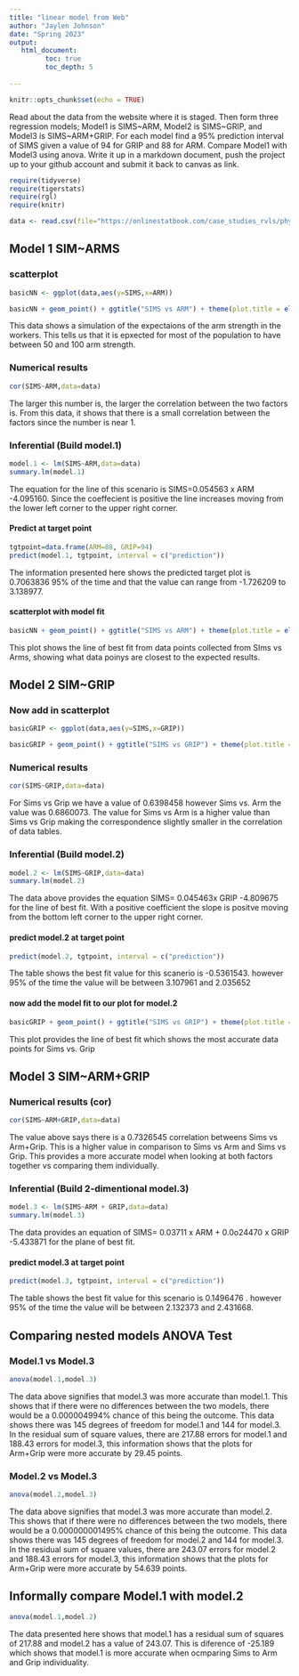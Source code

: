 ```yaml
---
title: "linear model from Web"
author: "Jaylen Johnson"
date: "Spring 2023"
output:
   html_document:
         toc: true
         toc_depth: 5
        
---
```


```r
knitr::opts_chunk$set(echo = TRUE)
```

Read about the data from the website where it is staged.  Then form three regression models; Model1 is SIMS~ARM, Model2 is SIMS~GRIP, and Model3 is SIMS~ARM+GRIP. For each model find a 95% prediction interval of SIMS given a value of 94  for GRIP and 88 for ARM. Compare Model1 with Model3 using anova. Write it up in a markdown document, push the project up to your github account and submit it back to canvas as link. 

 


```r
require(tidyverse)
require(tigerstats)
require(rgl)
require(knitr)

```

```r
data <- read.csv(file="https://onlinestatbook.com/case_studies_rvls/physical_strength/data.txt",sep="",header=TRUE)  

```

## Model 1 SIM~ARMS

### scatterplot

```r
basicNN <- ggplot(data,aes(y=SIMS,x=ARM))
```
```r
basicNN + geom_point() + ggtitle("SIMS vs ARM") + theme(plot.title = element_text(hjust = 0.5)) + theme(plot.title = element_text(size=22))
```
  
This data shows a simulation of the expectaions of the arm strength in the workers. This tells us that it is epxected for most of the population to have between 50 and 100 arm strength. 





### Numerical results

```r
cor(SIMS~ARM,data=data)
```

  
The larger this number is, the larger the correlation between the two factors is.  From this data, it shows that there is a small correlation between the factors since the number is near 1. 



### Inferential  (Build model.1)

```r
model.1 <- lm(SIMS~ARM,data=data)
summary.lm(model.1)
```

  
The equation for the line of this scenario is SIMS=0.054563 x ARM -4.095160.  Since the coeffecient is positive the line increases moving from the lower left corner to the upper right corner.  


#### Predict at target point

```r
tgtpoint=data.frame(ARM=88, GRIP=94)
predict(model.1, tgtpoint, interval = c("prediction"))
```
  
The information presented here shows the predicted target plot is 0.7063836 95% of the time and that the value can range from -1.726209 to 3.138977.

#### scatterplot with model fit
  
```r
basicNN + geom_point() + ggtitle("SIMS vs ARM") + theme(plot.title = element_text(hjust = 0.5)) + theme(plot.title = element_text(size=22)) + geom_smooth(method=lm)
```
This plot shows the line of best fit from data points collected from SIms vs Arms, showing what data poinys are closest to the expected results.


## Model 2 SIM~GRIP

### Now add in scatterplot

```r
basicGRIP <- ggplot(data,aes(y=SIMS,x=GRIP))
```
```r
basicGRIP + geom_point() + ggtitle("SIMS vs GRIP") + theme(plot.title = element_text(hjust = 0.5)) + theme(plot.title = element_text(size=22))
```



### Numerical results 


```r
cor(SIMS~GRIP,data=data)
```

For Sims vs Grip we have a value of 0.6398458 however Sims vs. Arm the value was 0.6860073.  The value for Sims vs Arm is a higher value than Sims vs Grip making the correspondence slightly smaller in the correlation of data tables. 


### Inferential  (Build model.2)
  
```r
model.2 <- lm(SIMS~GRIP,data=data)
summary.lm(model.2)
```
  
  
  
The data above provides the equation SIMS= 0.045463x GRIP -4.809675 for the line of best fit.  With a positive coefficient the slope is positve moving from the bottom left corner to the upper right corner.  




#### predict model.2 at target point

```r
predict(model.2, tgtpoint, interval = c("prediction"))
```

The table shows the best fit value for this scanerio is -0.5361543. however 95% of the time the value will be between 
3.107961 and 2.035652

#### now add the model fit to our plot for model.2
  
```r
basicGRIP + geom_point() + ggtitle("SIMS vs GRIP") + theme(plot.title = element_text(hjust = 0.5)) + theme(plot.title = element_text(size=22)) + geom_smooth(method=lm)
```
  
This plot provides the line of best fit which shows the most accurate data points for Sims vs. Grip

## Model 3 SIM~ARM+GRIP

### Numerical results (cor)

```r
cor(SIMS~ARM+GRIP,data=data)
```
  
The value above says there is a 0.7326545 correlation betweens Sims vs Arm+Grip.  This is a higher value in comparison to Sims vs Arm and Sims vs Grip.  This provides a more accurate model when looking at both factors together vs comparing them individually.   
  
### Inferential  (Build 2-dimentional model.3)


```r
model.3 <- lm(SIMS~ARM + GRIP,data=data)
summary.lm(model.3)
``` 
  
The data provides an equation of SIMS= 0.03711 x ARM + 0.0o24470 x GRIP -5.433871 for the plane of best fit.

#### predict model.3 at target point
  
```r
predict(model.3, tgtpoint, interval = c("prediction"))
```

The table shows the best fit value for this scenario is 0.1496476 . however 95% of the time the value will be between 
2.132373 and 2.431668.



## Comparing nested models ANOVA Test

### Model.1 vs Model.3
```r
anova(model.1,model.3)
```
  
The data above signifies that model.3 was more accurate than model.1.  This shows that if there were no differences between the two models, there would be a 0.000004994% chance of this being the outcome. This data shows there was 145 degrees of freedom for model.1 and 144 for model.3.  In the residual sum of square values, there are 217.88 errors for model.1 and 188.43 errors for model.3, this information shows that the plots for Arm+Grip were more accurate by 29.45 points. 

### Model.2 vs Model.3

```r
anova(model.2,model.3)
```

The data above signifies that model.3 was more accurate than model.2.  This shows that if there were no differences between the two models, there would be a 0.000000001495% chance of this being the outcome. This data shows there was 145 degrees of freedom for model.2 and 144 for model.3.  In the residual sum of square values, there are 243.07 errors for model.2 and 188.43 errors for model.3, this information shows that the plots for Arm+Grip were more accurate by 54.639 points. 

## Informally compare Model.1 with model.2

```r
anova(model.1,model.2)
```

The data presented here shows that model.1 has a residual sum of squares of 217.88 and model.2 has a value of 243.07.  This is diference of -25.189 which shows that model.1 is more accurate when ocmparing Sims to Arm and Grip individuality.  


